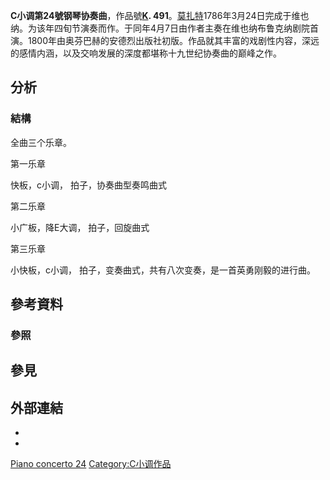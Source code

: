 {{unreferenced|time=2014-02-18T12:49:37+00:00}}

'''C小调第24號钢琴协奏曲'''，作品號'''[[克歇尔目录|K]]. 491'''。[[莫扎特|莫扎特]]1786年3月24日完成于维也纳。为该年四旬节演奏而作。于同年4月7日由作者主奏在维也纳布鲁克纳剧院首演。1800年由奥芬巴赫的安德烈出版社初版。作品就其丰富的戏剧性内容，深远的感情内涵，以及交响发展的深度都堪称十九世纪协奏曲的巅峰之作。

== 分析 ==
=== 結構 ===
全曲三个乐章。

;第一乐章
快板，c小调，{{music|time|3|4}} 拍子，协奏曲型奏鸣曲式

;第二乐章
小广板，降E大调，{{music|time|2|2}} 拍子，回旋曲式

;第三乐章
小快板，c小调，{{music|time|2|2}} 拍子，变奏曲式，共有八次变奏，是一首英勇刚毅的进行曲。

== 參考資料 ==
=== 參照 ===
{{reflist}}

== 參見 ==
{{portal|古典音樂}}

== 外部連結 ==
* {{NMA|157|85|158|35}}
* {{IMSLP|work=Piano Concerto No.24 in C minor, K.491 (Mozart, Wolfgang Amadeus)}}

{{莫扎特協奏曲}}

{{Authority control}}

[[Category:莫扎特钢琴协奏曲|Piano concerto 24]]

[[Category:C小调作品|Category:C小调作品]]
